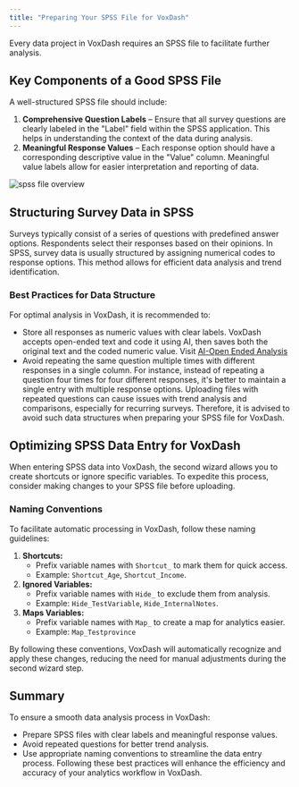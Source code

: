 ```yaml
---
title: "Preparing Your SPSS File for VoxDash" 
---
```

Every data project in VoxDash requires an SPSS file to facilitate further analysis.

## **Key Components of a Good SPSS File**

A well-structured SPSS file should include:

1. **Comprehensive Question Labels** – Ensure that all survey questions are clearly labeled in the "Label" field within the SPSS application. This helps in understanding the context of the data during analysis.  
2. **Meaningful Response Values** – Each response option should have a corresponding descriptive value in the "Value" column. Meaningful value labels allow for easier interpretation and reporting of data.
<Frame>
  <img src="/images/sav-file.png" alt="spss file overview" style={{ borderRadius: '0.5rem' }} />
</Frame>

## **Structuring Survey Data in SPSS**
Surveys typically consist of a series of questions with predefined answer options. Respondents select their responses based on their opinions. In SPSS, survey data is usually structured by assigning numerical codes to response options. This method allows for efficient data analysis and trend identification.

### **Best Practices for Data Structure**
For optimal analysis in VoxDash, it is recommended to:
* Store all responses as numeric values with clear labels.
VoxDash accepts open-ended text and code it using AI, then saves both the original text and the coded numeric value. Visit [AI-Open Ended Analysis](/AI-&-Analysis/AI-Open-Ended-Analysis)
* Avoid repeating the same question multiple times with different responses in a single column. For instance, instead of repeating a question four times for four different responses, it's better to maintain a single entry with multiple response options.
Uploading files with repeated questions can cause issues with trend analysis and comparisons, especially for recurring surveys. Therefore, it is advised to avoid such data structures when preparing your SPSS file for VoxDash.

## **Optimizing SPSS Data Entry for VoxDash**
When entering SPSS data into VoxDash, the second wizard allows you to create shortcuts or ignore specific variables. To expedite this process, consider making changes to your SPSS file before uploading.

### **Naming Conventions**
To facilitate automatic processing in VoxDash, follow these naming guidelines:
1. **Shortcuts:**  
   * Prefix variable names with `Shortcut_` to mark them for quick access.  
   * Example: `Shortcut_Age`, `Shortcut_Income`.  
2. **Ignored Variables:**  
   * Prefix variable names with `Hide_` to exclude them from analysis.  
   * Example: `Hide_TestVariable`, `Hide_InternalNotes`.
3. **Maps Variables:**  
   * Prefix variable names with `Map_` to create a map for analytics easier.
   * Example: `Map_Testprovince`

By following these conventions, VoxDash will automatically recognize and apply these changes, reducing the need for manual adjustments during the second wizard step.

## **Summary**
To ensure a smooth data analysis process in VoxDash:
* Prepare SPSS files with clear labels and meaningful response values.  
* Avoid repeated questions for better trend analysis.  
* Use appropriate naming conventions to streamline the data entry process.
Following these best practices will enhance the efficiency and accuracy of your analytics workflow in VoxDash.
